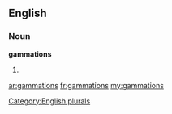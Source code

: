 ==English==

===Noun===
'''gammations'''

# {{plural of|[[gammation]]}}

[[Category:English plurals]]

[[ar:gammations]]
[[fr:gammations]]
[[my:gammations]]